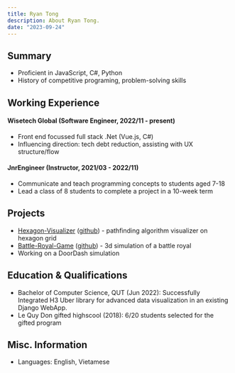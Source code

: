 ```yaml
---
title: Ryan Tong
description: About Ryan Tong.
date: "2023-09-24"
---
```


## Summary

- Proficient in JavaScript, C#, Python
- History of competitive programing, problem-solving skills

## Working Experience

#### Wisetech Global (Software Engineer, 2022/11 - present)

- Front end focussed full stack .Net (Vue.js, C#)
- Influencing direction: tech debt reduction, assisting with UX structure/flow

#### JnrEngineer (Instructor, 2021/03 - 2022/11)

- Communicate and teach programming concepts to students aged 7-18
- Lead a class of 8 students to complete a project in a 10-week term

## Projects

- [Hexagon-Visualizer](https://hexvisualizer.baotong.dev) ([github](https://github.com/tongxuanbao/hexagongrids-visualizer)) - pathfinding algorithm visualizer on hexagon grid
- [Battle-Royal-Game](https://www.youtube.com/watch?v=iXNu8gjXQ4Q) ([github](https://github.com/tongxuanbao/battle-royal-simulation)) - 3d simulation of a battle royal
- Working on a DoorDash simulation

## Education & Qualifications

- Bachelor of Computer Science, QUT (Jun 2022): Successfully Integrated H3 Uber library for advanced data visualization in an existing Django WebApp.
- Le Quy Don gifted highscool (2018): 6/20 students selected for the gifted program

## Misc. Information

- Languages: English, Vietamese
